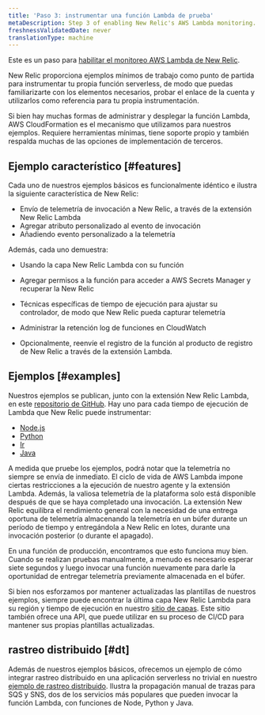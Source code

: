 ```yaml
---
title: 'Paso 3: instrumentar una función Lambda de prueba'
metaDescription: Step 3 of enabling New Relic's AWS Lambda monitoring.
freshnessValidatedDate: never
translationType: machine
---
```


Este es un paso para [habilitar el monitoreo AWS Lambda de New Relic](/docs/serverless-function-monitoring/aws-lambda-monitoring/enable-lambda-monitoring/enable-aws-lambda-monitoring).

New Relic proporciona ejemplos mínimos de trabajo como punto de partida para instrumentar tu propia función serverless, de modo que puedas familiarizarte con los elementos necesarios, probar el enlace de la cuenta y utilizarlos como referencia para tu propia instrumentación.

Si bien hay muchas formas de administrar y desplegar la función Lambda, AWS CloudFormation es el mecanismo que utilizamos para nuestros ejemplos. Requiere herramientas mínimas, tiene soporte propio y también respalda muchas de las opciones de implementación de terceros.

## Ejemplo característico [#features]

Cada uno de nuestros ejemplos básicos es funcionalmente idéntico e ilustra la siguiente característica de New Relic:

* Envío de telemetría de invocación a New Relic, a través de la extensión New Relic Lambda
* Agregar atributo personalizado al evento de invocación
* Añadiendo evento personalizado a la telemetría

Además, cada uno demuestra:

* Usando la capa New Relic Lambda con su función

* Agregar permisos a la función para acceder a AWS Secrets Manager y recuperar la New Relic

  <InlinePopover type="licenseKey"/>

* Técnicas específicas de tiempo de ejecución para ajustar su controlador, de modo que New Relic pueda capturar telemetría

* Administrar la retención log de funciones en CloudWatch

* Opcionalmente, reenvíe el registro de la función al producto de registro de New Relic a través de la extensión Lambda.

## Ejemplos [#examples]

Nuestros ejemplos se publican, junto con la extensión New Relic Lambda, en este [repositorio de GitHub](https://github.com/newrelic/newrelic-lambda-extension). Hay uno para cada tiempo de ejecución de Lambda que New Relic puede instrumentar:

* [Node.js](https://github.com/newrelic/newrelic-lambda-extension/tree/main/examples/sam/node)
* [Python](https://github.com/newrelic/newrelic-lambda-extension/tree/main/examples/sam/python)
* [Ir](https://github.com/newrelic/newrelic-lambda-extension/tree/main/examples/sam/go)
* [Java](https://github.com/newrelic/newrelic-lambda-extension/tree/main/examples/sam/java)

<Callout variant="tip">
  A medida que pruebe los ejemplos, podrá notar que la telemetría no siempre se envía de inmediato. El ciclo de vida de AWS Lambda impone ciertas restricciones a la ejecución de nuestro agente y la extensión Lambda. Además, la valiosa telemetría de la plataforma solo está disponible después de que se haya completado una invocación. La extensión New Relic equilibra el rendimiento general con la necesidad de una entrega oportuna de telemetría almacenando la telemetría en un búfer durante un período de tiempo y entregándola a New Relic en lotes, durante una invocación posterior (o durante el apagado).

  En una función de producción, encontramos que esto funciona muy bien. Cuando se realizan pruebas manualmente, a menudo es necesario esperar siete segundos y luego invocar una función nuevamente para darle la oportunidad de entregar telemetría previamente almacenada en el búfer.
</Callout>

Si bien nos esforzamos por mantener actualizadas las plantillas de nuestros ejemplos, siempre puede encontrar la última capa New Relic Lambda para su región y tiempo de ejecución en nuestro [sitio de capas](https://layers.newrelic-external.com/). Este sitio también ofrece una API, que puede utilizar en su proceso de CI/CD para mantener sus propias plantillas actualizadas.

## rastreo distribuido [#dt]

Además de nuestros ejemplos básicos, ofrecemos un ejemplo de cómo integrar rastreo distribuido en una aplicación serverless no trivial en nuestro [ejemplo de rastreo distribuido](https://github.com/newrelic/newrelic-lambda-extension/tree/main/examples/sam/distributedtracing). Ilustra la propagación manual de trazas para SQS y SNS, dos de los servicios más populares que pueden invocar la función Lambda, con funciones de Node, Python y Java.

<InstallFeedback/>